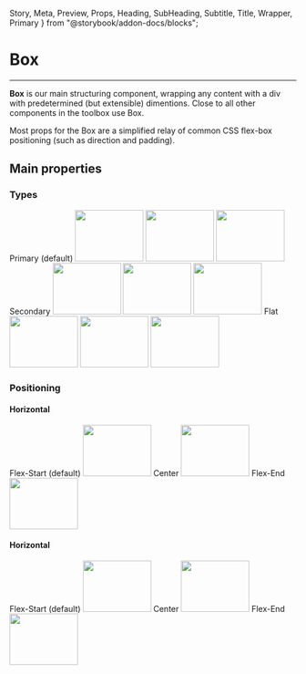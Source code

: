   Story,
  Meta,
  Preview,
  Props,
  Heading,
  SubHeading,
  Subtitle,
  Title,
  Wrapper,
  Primary
} from "@storybook/addon-docs/blocks";

<Meta title="Layout/Box" component={Box} />

# Box

<hr />

**Box** is our main structuring component, wrapping any content with a div with predetermined (but extensible) dimentions. Close to all other components in the toolbox use Box.

Most props for the Box are a simplified relay of common CSS flex-box positioning (such as direction and padding).

<Story name="Full Example">
  <ComplexExample />
</Story>


## Main properties

### Types

<Preview>
  <Story name="Types">
    <Box justify="center">
      <HilighterBox horizontal align="center" justify="space-between" >
        <Text isTitle>
          Primary <Text>(default)</Text>
        </Text>
        <Box horizontal type="primary" >
          <img src="https://i.imgur.com/PAotv9Sg.jpg" width="120" height="90" />
          <img src="https://i.imgur.com/PAotv9Sg.jpg" width="120" height="90" />
          <img src="https://i.imgur.com/PAotv9Sg.jpg" width="120" height="90" />
        </Box>
      </HilighterBox>
      <HilighterBox horizontal align="center" justify="space-between">
        <Text isTitle>Secondary</Text>
        <Box horizontal type="secondary">
          <img src="https://i.imgur.com/PAotv9Sg.jpg" width="120" height="90" />
          <img src="https://i.imgur.com/PAotv9Sg.jpg" width="120" height="90" />
          <img src="https://i.imgur.com/PAotv9Sg.jpg" width="120" height="90" />
        </Box>
      </HilighterBox>
      <HilighterBox horizontal align="center" justify="space-between">
        <Text isTitle>Flat</Text>
        <Box horizontal type="flat">
          <img src="https://i.imgur.com/PAotv9Sg.jpg" width="120" height="90" />
          <img src="https://i.imgur.com/PAotv9Sg.jpg" width="120" height="90" />
          <img src="https://i.imgur.com/PAotv9Sg.jpg" width="120" height="90" />
        </Box>
      </HilighterBox>
    </Box>
  </Story>
</Preview>

### Positioning
#### Horizontal
<Preview>
  <Story name="Horizontal Positioning">
    <Box style={{ width: "100%", padding: "0 35px" }}>
      <Box type="flat">
          <Text isTitle size="small">Flex-Start</Text>
          <Text>(default)</Text>
        <HilighterBox align="flex-start">
          <img src="https://i.imgur.com/PAotv9Sg.jpg" width="120" height="90" />
        </HilighterBox>
      </Box>
      <Box type="flat">
        <Text isTitle size="small">Center</Text>
        <HilighterBox align="center">
          <img src="https://i.imgur.com/PAotv9Sg.jpg" width="120" height="90" />
        </HilighterBox>
      </Box>
      <Box type="flat">
        <Text isTitle size="small">Flex-End</Text>
        <HilighterBox align="flex-end">
          <img src="https://i.imgur.com/PAotv9Sg.jpg" width="120" height="90" />
        </HilighterBox>
      </Box>
    </Box>
  </Story>
</Preview>

#### Horizontal
<Preview>
  <Story name="Vertical Positioning">
    <Box horizontal style={{ height: '500px', padding: "0 35px" }}>
      <Box type="flat" align="center">
        <Box horizontal type="secondary">
          <Text isTitle size="small">Flex-Start </Text>
          <Text>(default)</Text>
        </Box>
        <HilighterBox style={{ height: '600px'}}direction="row" justify="flex-start">
          <img src="https://i.imgur.com/PAotv9Sg.jpg" width="120" height="90" />
        </HilighterBox>
      </Box>
      <Box type="flat" align="center">
        <Text isTitle size="small">Center</Text>
        <HilighterBox style={{ height: '600px'}}direction="row" justify="center">
          <img src="https://i.imgur.com/PAotv9Sg.jpg" width="120" height="90" />
        </HilighterBox>
      </Box>
      <Box type="flat" align="center">
        <Text isTitle size="small">Flex-End</Text>
        <HilighterBox style={{ height: '600px'}}direction="row" justify="flex-end">
          <img src="https://i.imgur.com/PAotv9Sg.jpg" width="120" height="90" />
        </HilighterBox>
      </Box>
    </Box>
  </Story>
</Preview>

<Props of={Box} />
